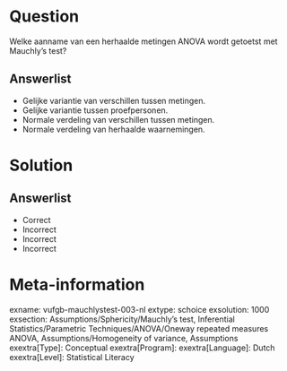 Question
========

Welke aanname van een herhaalde metingen ANOVA wordt getoetst met Mauchly’s test?

  
Answerlist
----------
* Gelijke variantie van verschillen tussen metingen.
* Gelijke variantie tussen proefpersonen.
* Normale verdeling van verschillen tussen metingen.
* Normale verdeling van herhaalde waarnemingen.

Solution
========

Answerlist
----------
* Correct
* Incorrect
* Incorrect
* Incorrect

Meta-information
================
exname: vufgb-mauchlystest-003-nl
extype: schoice
exsolution: 1000
exsection: Assumptions/Sphericity/Mauchly's test, Inferential Statistics/Parametric Techniques/ANOVA/Oneway repeated measures ANOVA, Assumptions/Homogeneity of variance, Assumptions
exextra[Type]: Conceptual
exextra[Program]: 
exextra[Language]: Dutch
exextra[Level]: Statistical Literacy
